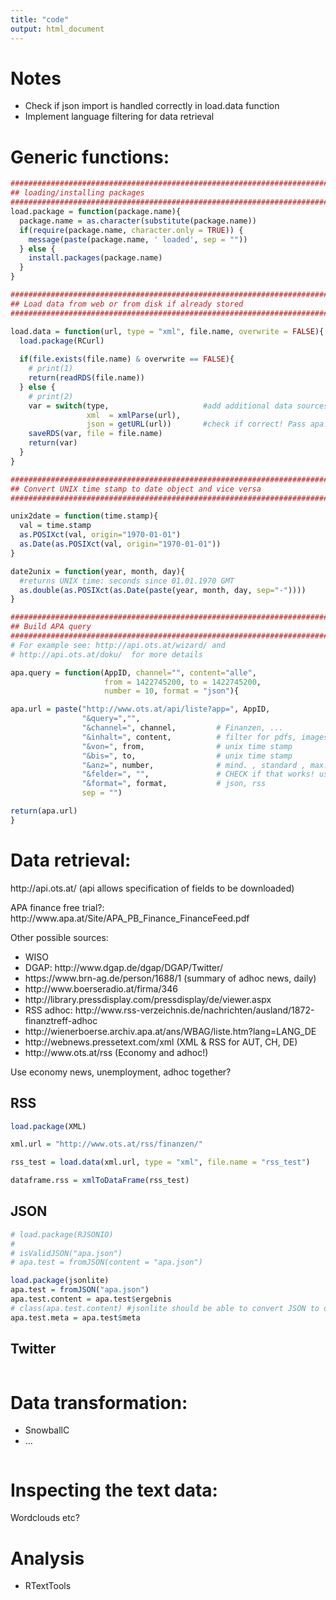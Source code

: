 ```yaml
---
title: "code"
output: html_document
---
```

# Notes

- Check if json import is handled correctly in load.data function
- Implement language filtering for data retrieval


# Generic functions:
```r
##################################################################################
## loading/installing packages
##################################################################################
load.package = function(package.name){
  package.name = as.character(substitute(package.name))
  if(require(package.name, character.only = TRUE)) { 
    message(paste(package.name, ' loaded', sep = ""))
  } else {
    install.packages(package.name)
  }
}

##################################################################################
## Load data from web or from disk if already stored
##################################################################################

load.data = function(url, type = "xml", file.name, overwrite = FALSE){
  load.package(RCurl)
  
  if(file.exists(file.name) & overwrite == FALSE){
    # print(1)
    return(readRDS(file.name))
  } else {
    # print(2)
    var = switch(type,                     #add additional data sources here
                 xml  = xmlParse(url),
                 json = getURL(url))       #check if correct! Pass apa.api urls?
    saveRDS(var, file = file.name)
    return(var)
  }
}

##################################################################################
## Convert UNIX time stamp to date object and vice versa
##################################################################################

unix2date = function(time.stamp){
  val = time.stamp
  as.POSIXct(val, origin="1970-01-01")
  as.Date(as.POSIXct(val, origin="1970-01-01"))
}

date2unix = function(year, month, day){
  #returns UNIX time: seconds since 01.01.1970 GMT
  as.double(as.POSIXct(as.Date(paste(year, month, day, sep="-")))) 
}

##################################################################################
## Build APA query
##################################################################################
# For example see: http://api.ots.at/wizard/ and
# http://api.ots.at/doku/  for more details

apa.query = function(AppID, channel="", content="alle", 
                     from = 1422745200, to = 1422745200, 
                     number = 10, format = "json"){ 

apa.url = paste("http://www.ots.at/api/liste?app=", AppID,
                "&query=","",   
                "&channel=", channel,         # Finanzen, ...
                "&inhalt=", content,          # filter for pdfs, images, ...
                "&von=", from,                # unix time stamp
                "&bis=", to,                  # unix time stamp
                "&anz=", number,              # mind. , standard , max.
                "&felder=", "",               # CHECK if that works! use %20 as space? see: http://api.ots.at/doku/
                "&format=", format,           # json, rss
                sep = "")

return(apa.url)
}
```

# Data retrieval:

http://api.ots.at/ (api allows specification of fields to be downloaded)

APA finance free trial?:
http://www.apa.at/Site/APA_PB_Finance_FinanceFeed.pdf

Other possible sources:

- WISO
- DGAP: http://www.dgap.de/dgap/DGAP/Twitter/
- https://www.brn-ag.de/person/1688/1 (summary of adhoc news, daily)
- http://www.boerseradio.at/firma/346
- http://library.pressdisplay.com/pressdisplay/de/viewer.aspx
- RSS adhoc: http://www.rss-verzeichnis.de/nachrichten/ausland/1872-finanztreff-adhoc
- http://wienerboerse.archiv.apa.at/ans/WBAG/liste.htm?lang=LANG_DE
- http://webnews.pressetext.com/xml (XML & RSS for AUT, CH, DE)
- http://www.ots.at/rss (Economy and adhoc!)

Use economy news, unemployment, adhoc together?

## RSS
```r
load.package(XML)

xml.url = "http://www.ots.at/rss/finanzen/"

rss_test = load.data(xml.url, type = "xml", file.name = "rss_test")

dataframe.rss = xmlToDataFrame(rss_test)
```

## JSON
```r
# load.package(RJSONIO)
# 
# isValidJSON("apa.json")
# apa.test = fromJSON(content = "apa.json")

load.package(jsonlite)
apa.test = fromJSON("apa.json")
apa.test.content = apa.test$ergebnis
# class(apa.test.content) #jsonlite should be able to convert JSON to dataframe
apa.test.meta = apa.test$meta
```

## Twitter
```r

```


# Data transformation:

- SnowballC
- ...

```r

```

# Inspecting the text data:
Wordclouds etc?

# Analysis

- RTextTools  

```r

```


